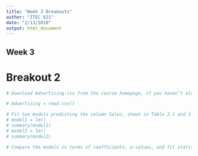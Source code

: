 ```yaml
---
title: "Week 3 Breakouts"
author: "ITEC 621"
date: "2/13/2018"
output: html_document
---
```


## Week 3

# Breakout 2
```r
# Download Advertising.csv from the course homepage, if you haven’t already, and load it as a data frame Advertising.

# Advertising = read.csv()

# Fit two models predicting the column Sales, shown in Table 3.1 and 3.4 in the ISLR textbook below.
# model1 = lm()
# summary(model1)
# model2 = lm()
# summary(model2)

# Compare the models in terms of coefficients, p-values, and fit statistics.

```